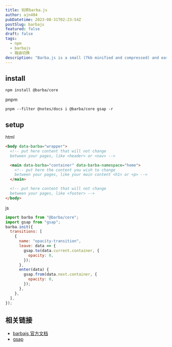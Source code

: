 ```yaml
---
title: 玩转barba.js
author: ajn404
pubDatetime: 2023-08-31T02:23:54Z
postSlug: barbajs
featured: false
draft: false
tags:
  - npm
  - barbajs
  - 路由切换
description: "Barba.js is a small (7kb minified and compressed) and easy-to-use library that helps you create fluid and smooth transitions between your website’s pages. "
---
```


## install

```
npm install @barba/core
```

pnpm

```
pnpm --filter @notes/docs i @barba/core gsap -r
```

## setup

html

```html
<body data-barba="wrapper">
  <!-- put here content that will not change
  between your pages, like <header> or <nav> -->

  <main data-barba="container" data-barba-namespace="home">
    <!-- put here the content you wish to change
    between your pages, like your main content <h1> or <p> -->
  </main>

  <!-- put here content that will not change
  between your pages, like <footer> -->
</body>
```

js

```js
import barba from "@barba/core";
import gsap from "gsap";
barba.init({
  transitions: [
    {
      name: "opacity-transition",
      leave: data => {
        gsap.to(data.current.container, {
          opacity: 0,
        });
      },
      enter(data) {
        gsap.from(data.next.container, {
          opacity: 0,
        });
      },
    },
  ],
});
```

## 相关链接

- [barbajs 官方文档](https://barba.js.org)
- [gsap](https://greensock.com/docs/)
